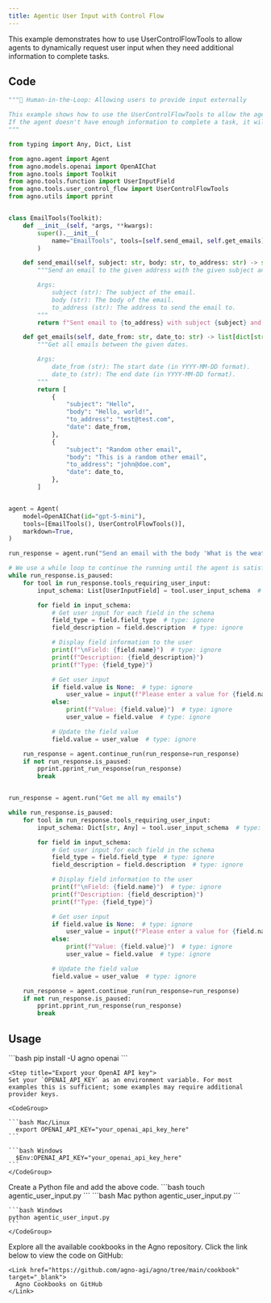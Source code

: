 ```yaml
---
title: Agentic User Input with Control Flow
---
```


This example demonstrates how to use UserControlFlowTools to allow agents to dynamically request user input when they need additional information to complete tasks.

## Code

```python agentic_user_input.py
"""🤝 Human-in-the-Loop: Allowing users to provide input externally

This example shows how to use the UserControlFlowTools to allow the agent to get user input dynamically.
If the agent doesn't have enough information to complete a task, it will use the toolkit to get the information it needs from the user.
"""

from typing import Any, Dict, List

from agno.agent import Agent
from agno.models.openai import OpenAIChat
from agno.tools import Toolkit
from agno.tools.function import UserInputField
from agno.tools.user_control_flow import UserControlFlowTools
from agno.utils import pprint


class EmailTools(Toolkit):
    def __init__(self, *args, **kwargs):
        super().__init__(
            name="EmailTools", tools=[self.send_email, self.get_emails], *args, **kwargs
        )

    def send_email(self, subject: str, body: str, to_address: str) -> str:
        """Send an email to the given address with the given subject and body.

        Args:
            subject (str): The subject of the email.
            body (str): The body of the email.
            to_address (str): The address to send the email to.
        """
        return f"Sent email to {to_address} with subject {subject} and body {body}"

    def get_emails(self, date_from: str, date_to: str) -> list[dict[str, str]]:
        """Get all emails between the given dates.

        Args:
            date_from (str): The start date (in YYYY-MM-DD format).
            date_to (str): The end date (in YYYY-MM-DD format).
        """
        return [
            {
                "subject": "Hello",
                "body": "Hello, world!",
                "to_address": "test@test.com",
                "date": date_from,
            },
            {
                "subject": "Random other email",
                "body": "This is a random other email",
                "to_address": "john@doe.com",
                "date": date_to,
            },
        ]


agent = Agent(
    model=OpenAIChat(id="gpt-5-mini"),
    tools=[EmailTools(), UserControlFlowTools()],
    markdown=True,
)

run_response = agent.run("Send an email with the body 'What is the weather in Tokyo?'")

# We use a while loop to continue the running until the agent is satisfied with the user input
while run_response.is_paused:
    for tool in run_response.tools_requiring_user_input:
        input_schema: List[UserInputField] = tool.user_input_schema  # type: ignore

        for field in input_schema:
            # Get user input for each field in the schema
            field_type = field.field_type  # type: ignore
            field_description = field.description  # type: ignore

            # Display field information to the user
            print(f"\nField: {field.name}")  # type: ignore
            print(f"Description: {field_description}")
            print(f"Type: {field_type}")

            # Get user input
            if field.value is None:  # type: ignore
                user_value = input(f"Please enter a value for {field.name}: ")  # type: ignore
            else:
                print(f"Value: {field.value}")  # type: ignore
                user_value = field.value  # type: ignore

            # Update the field value
            field.value = user_value  # type: ignore

    run_response = agent.continue_run(run_response=run_response)
    if not run_response.is_paused:
        pprint.pprint_run_response(run_response)
        break


run_response = agent.run("Get me all my emails")

while run_response.is_paused:
    for tool in run_response.tools_requiring_user_input:
        input_schema: Dict[str, Any] = tool.user_input_schema  # type: ignore

        for field in input_schema:
            # Get user input for each field in the schema
            field_type = field.field_type  # type: ignore
            field_description = field.description  # type: ignore

            # Display field information to the user
            print(f"\nField: {field.name}")  # type: ignore
            print(f"Description: {field_description}")
            print(f"Type: {field_type}")

            # Get user input
            if field.value is None:  # type: ignore
                user_value = input(f"Please enter a value for {field.name}: ")  # type: ignore
            else:
                print(f"Value: {field.value}")  # type: ignore
                user_value = field.value  # type: ignore

            # Update the field value
            field.value = user_value  # type: ignore

    run_response = agent.continue_run(run_response=run_response)
    if not run_response.is_paused:
        pprint.pprint_run_response(run_response)
        break
```

## Usage

<Steps>
  <Snippet file="create-venv-step.mdx" />

  <Step title="Install libraries">
    ```bash
    pip install -U agno openai
    ```
  </Step>

    <Step title="Export your OpenAI API key">
    Set your `OPENAI_API_KEY` as an environment variable. For most examples this is sufficient; some examples may require additional provider keys.

    <CodeGroup>

    ```bash Mac/Linux
      export OPENAI_API_KEY="your_openai_api_key_here"
    ```

    ```bash Windows
      $Env:OPENAI_API_KEY="your_openai_api_key_here"
    ```
    </CodeGroup> 
  </Step>

  <Step title="Create a Python file">
    Create a Python file and add the above code.
    ```bash
    touch agentic_user_input.py
    ```
  </Step>

  <Step title="Run Agent">
    <CodeGroup>
    ```bash Mac
    python agentic_user_input.py
    ```
    
    ```bash Windows
    python agentic_user_input.py
    ```
    </CodeGroup>
  </Step>

  <Step title="Find All Cookbooks">
    Explore all the available cookbooks in the Agno repository. Click the link below to view the code on GitHub:

    <Link href="https://github.com/agno-agi/agno/tree/main/cookbook" target="_blank">
      Agno Cookbooks on GitHub
    </Link>
  </Step>
</Steps>